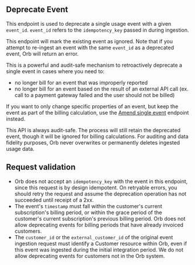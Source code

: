## Deprecate Event

This endpoint is used to deprecate a single usage event with a given `event_id`. `event_id` refers to the
`idempotency_key` passed in during ingestion.

This endpoint will mark the existing event as ignored. Note that if you attempt to re-ingest an event with the same
`event_id` as a deprecated event, Orb will return an error.

This is a powerful and audit-safe mechanism to retroactively deprecate a single event in cases where you need to:
* no longer bill for an event that was improperly reported
* no longer bill for an event based on the result of an external API call (ex. call to a payment gateway failed and
  the user should not be billed)

If you want to only change specific properties of an event, but keep the event as part of the billing calculation,
use the [Amend single event](amend-event) endpoint instead.

This API is always audit-safe. The process will still retain the deprecated event, though it will be ignored for
billing calculations. For auditing and data fidelity purposes, Orb never overwrites or permanently deletes ingested
usage data.

## Request validation
* Orb does not accept an `idempotency_key` with the event in this endpoint, since this request is by design
  idempotent. On retryable errors, you should retry the request and assume the deprecation operation has not
  succeeded until receipt of a 2xx.
* The event's `timestamp` must fall within the customer's current subscription's billing period, or within the
  grace period of the customer's current subscription's previous billing period. Orb does not allow deprecating
  events for billing periods that have already invoiced customers.
* The `customer_id` or the `external_customer_id` of the original event ingestion request must identify a Customer
  resource within Orb, even if this event was ingested during the initial integration period. We do not allow
  deprecating events for customers not in the Orb system.
